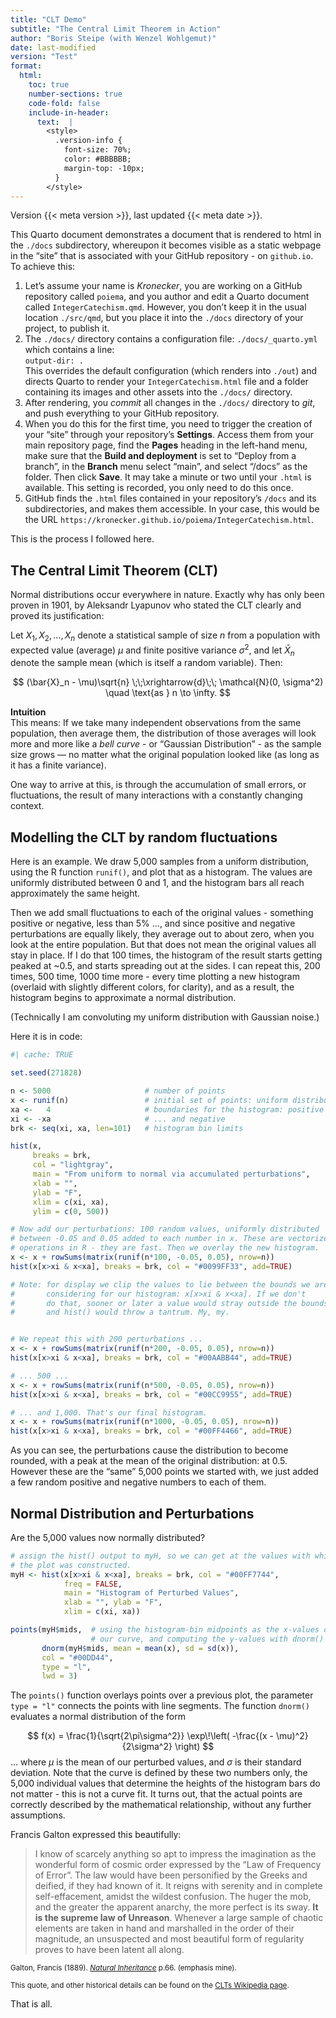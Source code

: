 ```yaml
---
title: "CLT Demo"
subtitle: "The Central Limit Theorem in Action"
author: "Boris Steipe (with Wenzel Wohlgemut)"
date: last-modified      
version: "Test"
format:
  html:
    toc: true
    number-sections: true
    code-fold: false
    include-in-header:
      text:  |
        <style>
          .version-info {
            font-size: 70%;
            color: #BBBBBB;
            margin-top: -10px;
          }
        </style>
---
```


::: version-info
Version {{< meta version >}}, last updated {{< meta date >}}.
:::

<!-- 
versions:
  1.0 - Basic, first posted version
-->

This Quarto document demonstrates a document that is rendered to html in the `./docs` subdirectory, whereupon it becomes visible as a static webpage in the "site" that is associated with your GitHub repository - on `github.io`. To achieve this:

1. Let's assume your name is _Kronecker_, you are working on a GitHub repository called `poiema`, and you author and edit a Quarto document called  `IntegerCatechism.qmd`. However, you don't keep it in the usual location `./src/qmd`, but you place it into the `./docs` directory of your project, to publish it.
1. The `./docs/` directory contains a configuration file: `./docs/_quarto.yml` which contains a line:<br/>
`  output-dir: .`<br/>
This overrides the default configuration (which renders into `./out`) and directs Quarto to render your `IntegerCatechism.html` file and a folder containing its images and other assets into the `./docs/` directory.
1. After rendering, you _commit_ all changes in the `./docs/` directory to _git_, and push everything to your GitHub repository.
1. When you do this for the first time, you need to trigger the creation of your "site" through your repository's **Settings**. Access them from your main repository page, find the **Pages** heading in the left-hand menu, make sure that the **Build and deployment** is set to "Deploy from a branch", in the **Branch** menu select "main", and select "/docs" as the folder. Then click **Save**. It may take a minute or two until your `.html` is available. This setting is recorded, you only need to do this once.
1. GitHub finds the `.html` files contained in your repository's `/docs` and its subdirectories, and makes them accessible. In your case, this would be the URL `https://kronecker.github.io/poiema/IntegerCatechism.html`.

This is the process I followed here.

## The Central Limit Theorem (CLT)

Normal distributions occur everywhere in nature. Exactly why has only been proven in 1901, by Aleksandr Lyapunov who stated the CLT clearly and proved its justification:  

Let $X_1, X_2, \dots, X_n$ denote a statistical sample of size $n$ from a population with expected value (average) $\mu$ and finite positive variance $\sigma^2$, and let $\bar{X}_{n}$ denote the sample mean (which is itself a random variable). Then:

$$
(\bar{X}_n - \mu)\sqrt{n} \;\;\xrightarrow{d}\;\; \mathcal{N}(0, \sigma^2)
\quad \text{as } n \to \infty.
$$



::: {.callout-note}
**Intuition**  
This means: If we take many independent observations from the same population, then average them, the distribution of those averages will look more and more like a _bell curve_ - or "Gaussian Distribution" - as the sample size grows — no matter what the original population looked like (as long as it has a finite variance).
:::

One way to arrive at this, is through the accumulation of small errors, or fluctuations, the result of many interactions with a constantly changing context.


## Modelling the CLT by random fluctuations

Here is an example. We draw 5,000 samples from a uniform distribution, using the R function `runif()`, and plot that as a histogram. The values are uniformly distributed between 0 and 1, and the histogram bars all reach approximately the same height.

Then we add small fluctuations to each of the original values - something positive or negative, less than 5% ..., and since positive and negative perturbations are equally likely, they average out to about zero, when you look at the entire population. But that does not mean the original values all stay in place. If I do that 100 times, the histogram of the result starts getting peaked at ~0.5, and starts spreading out at the sides. I can repeat this, 200 times, 500 time, 1000 time more - every time plotting a new histogram (overlaid with slightly different colors, for clarity), and as a result, the histogram begins to approximate a normal distribution.

(Technically I am convoluting my uniform distribution with Gaussian noise.)

Here it is in code:

```r
#| cache: TRUE

set.seed(271828)

n <- 5000                     # number of points
x <- runif(n)                 # initial set of points: uniform distribution
xa <-   4                     # boundaries for the histogram: positive ...
xi <- -xa                     # ... and negative
brk <- seq(xi, xa, len=101)   # histogram bin limits

hist(x, 
     breaks = brk,
     col = "lightgray",
     main = "From uniform to normal via accumulated perturbations",
     xlab = "",
     ylab = "F",
     xlim = c(xi, xa),
     ylim = c(0, 500))

# Now add our perturbations: 100 random values, uniformly distributed
# between -0.05 and 0.05 added to each number in x. These are vectorized
# operations in R - they are fast. Then we overlay the new histogram.
x <- x + rowSums(matrix(runif(n*100, -0.05, 0.05), nrow=n))
hist(x[x>xi & x<xa], breaks = brk, col = "#0099FF33", add=TRUE)

# Note: for display we clip the values to lie between the bounds we are
#       considering for our histogram: x[x>xi & x<xa]. If we don't
#       do that, sooner or later a value would stray outside the bounds
#       and hist() would throw a tantrum. My, my.


# We repeat this with 200 perturbations ...
x <- x + rowSums(matrix(runif(n*200, -0.05, 0.05), nrow=n))
hist(x[x>xi & x<xa], breaks = brk, col = "#00AABB44", add=TRUE)

# ... 500 ...
x <- x + rowSums(matrix(runif(n*500, -0.05, 0.05), nrow=n))
hist(x[x>xi & x<xa], breaks = brk, col = "#00CC9955", add=TRUE)

# ... and 1,000. That's our final histogram.
x <- x + rowSums(matrix(runif(n*1000, -0.05, 0.05), nrow=n))
hist(x[x>xi & x<xa], breaks = brk, col = "#00FF4466", add=TRUE)
```

As you can see, the perturbations cause the distribution to become rounded, with a peak at the mean of the original distribution: at 0.5.  However these are the "same" 5,000 points we started with, we just added a few random positive and negative numbers to each of them.


## Normal Distribution and Perturbations

Are the 5,000 values now normally distributed?

```r

# assign the hist() output to myH, so we can get at the values with which
# the plot was constructed.
myH <- hist(x[x>xi & x<xa], breaks = brk, col = "#00FF7744",
            freq = FALSE,
            main = "Histogram of Perturbed Values",
            xlab = "", ylab = "F",
            xlim = c(xi, xa))

points(myH$mids,  # using the histogram-bin midpoints as the x-values of
                  # our curve, and computing the y-values with dnorm()
       dnorm(myH$mids, mean = mean(x), sd = sd(x)),
       col = "#00DD44",
       type = "l",
       lwd = 3)
```

The `points()` function overlays points over a previous plot, the parameter
`type = "l"` connects the points with line segments. The function `dnorm()`
evaluates a normal distribution of the form 

$$
f(x) = \frac{1}{\sqrt{2\pi\sigma^2}}
       \exp\!\left( -\frac{(x - \mu)^2}{2\sigma^2} \right)
$$
... where $\mu$ is the mean of our perturbed values, and $\sigma$ is their standard deviation. Note that the curve is defined by these two numbers only, the 5,000 individual values that determine the heights of the histogram bars do not matter - this is not a curve fit. It turns out, that the actual points are correctly described by the mathematical relationship, without any further assumptions.

Francis Galton expressed this beautifully:

> I know of scarcely anything so apt to impress the imagination as the wonderful form of cosmic order expressed by the "Law of Frequency of Error". The law would have been personified by the Greeks and deified, if they had known of it. It reigns with serenity and in complete self-effacement, amidst the wildest confusion. The huger the mob, and the greater the apparent anarchy, the more perfect is its sway. **It is the supreme law of Unreason**. Whenever a large sample of chaotic elements are taken in hand and marshalled in the order of their magnitude, an unsuspected and most beautiful form of regularity proves to have been latent all along.

<small>Galton, Francis (1889). [_Natural Inheritance_](https://galton.org/books/natural-inheritance/index.html) p.66. (emphasis mine).</small>

<small>This quote, and other historical details can be found on the [CLTs Wikipedia page](https://en.wikipedia.org/wiki/Central_limit_theorem).</small>




That is all.

<!-- [END] -->  








